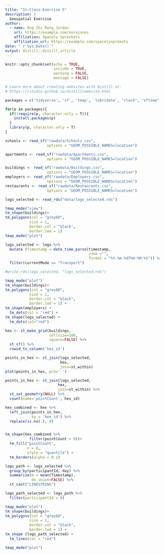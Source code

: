 ```yaml
---
title: "In-Class-Exercise 5"
description: |
  Geospatial Exercise
author:
  - name: Ong Zhi Rong Jordan
    url: https://example.com/norajones
    affiliation: Spacely Sprockets
    affiliation_url: https://example.com/spacelysprokets
date: "`r Sys.Date()`"
output: distill::distill_article
---
```


```r
knitr::opts_chunk$set(echo = TRUE,
                      include = TRUE,
                      warning = FALSE,
                      message = FALSE)

# Learn more about creating websites with Distill at:
# https://rstudio.github.io/distill/website.html

```


``` r

packages = c('tidyverse', 'sf', 'tmap', 'lubridate', "clock", "sftime", "rmarkdown")

for(p in packages){
  if(!require(p, character.only = T)){
    install.packages(p)
  }
  library(p, character.only = T)
}

```

``` r
schools <- read_sf("rawdata/Schools.csv", 
                   options = "GEOM_POSSIBLE_NAMES=location")

apartments <- read_sf("rawdata/Apartments.csv", 
                   options = "GEOM_POSSIBLE_NAMES=location")

buildings <- read_sf("rawdata/Buildings.csv", 
                   options = "GEOM_POSSIBLE_NAMES=location")
employers <- read_sf("rawdata/Employers.csv", 
                   options = "GEOM_POSSIBLE_NAMES=location")
restaurants <- read_sf("rawdata/Restaurants.csv", 
                   options = "GEOM_POSSIBLE_NAMES=location")

logs_selected <- read_rds("data/logs_selected.rds")

```


``` r

tmap_mode("view")
tm_shape(buildings)+
tm_polygons(col = "grey60",
           size = 1,
           border.col = "black",
           border.lwd = 1)
tmap_mode("plot")

```

``` r
logs_selected <- logs %>%
  mutate (Timestamp = date_time_parse(timestamp,
                                      zone ="",
                                      format = "%Y-%m-%dT%H:%M:%S")) %>% mutate (day = get_day(Timestamp)) %>%
  filter(currentMode == "Transport")

```

``` r
#write_rds(logs_selected, "logs_selected.rds")


```

``` r

tmap_mode("plot")
tm_shape(buildings)+
tm_polygons(col = "grey60",
           size = 1,
           border.col = "black",
           border.lwd = 1) +
tm_shape(employers) +
  tm_dots(col = "red") +
tm_shape(logs_selected) +
  tm_dots(col="red")

```

``` r

hex <- st_make_grid(buildings, 
                    cellsize=100, 
                    square=FALSE) %>%
  st_sf() %>%
  rowid_to_column('hex_id')

```

``` r
points_in_hex <- st_join(logs_selected, 
                         hex, 
                         join=st_within)
plot(points_in_hex, pch='.')

```


``` r

points_in_hex <- st_join(logs_selected, 
                        hex, 
                        join=st_within) %>%
  st_set_geometry(NULL) %>%
  count(name='pointCount', hex_id)

```


``` r

hex_combined <- hex %>%
  left_join(points_in_hex, 
            by = 'hex_id') %>%
  replace(is.na(.), 0)


tm_shape(hex_combined %>%
           filter(pointCount > 0))+
  tm_fill("pointCount",
          n = 8,
          style = "quantile") +
  tm_borders(alpha = 0.1)


```

``` r

logs_path <- logs_selected %>%
  group_by(participantId, day) %>%
  summarize(m = mean(Timestamp), 
            do_union=FALSE) %>%
  st_cast("LINESTRING")


```

``` r

logs_path_selected <- logs_path %>%
  filter(participantId = 0)

tmap_mode("plot")
tm_shape(buildings)+
tm_polygons(col = "grey60",
           size = 1,
           border.col = "black",
           border.lwd = 1) +
tm_shape (logs_path_selected) +
  tm_lines(col = "red")

tmap_mode("plot")

```